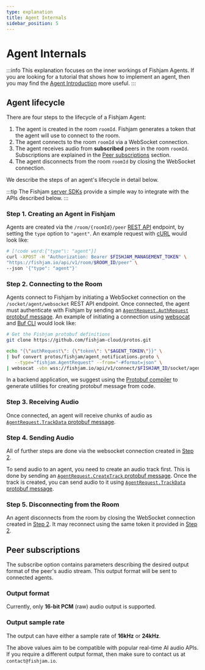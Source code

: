 ```yaml
---
type: explanation
title: Agent Internals
sidebar_position: 5
---
```



# Agent Internals

:::info
This explanation focuses on the inner workings of Fishjam Agents.
If you are looking for a tutorial that shows how to implement an agent, then you may find the [Agent Introduction](../tutorials/agents) more useful.
:::

<AgentDefinition />

## Agent lifecycle

There are four steps to the lifecycle of a Fishjam Agent:

1. The agent is created in the room `roomId`.
   Fishjam generates a token that the agent will use to connect to the room.
2. The agent connects to the room `roomId` via a WebSocket connection.
3. The agent receives audio from **subscribed** peers in the room `roomId`.
   Subscriptions are explained in the [Peer subscriptions](#peer-subscriptions) section.
4. The agent disconnects from the room `roomId` by closing the WebSocket connection.

We describe the steps of an agent's lifecycle in detail below.

:::tip
The Fishjam [server SDKs](../tutorials/agents#writing-an-agent) provide a simple way to integrate with the APIs described below.
:::

### Step 1. Creating an Agent in Fishjam

Agents are created via the `/room/{roomId}/peer` [REST API](../api/reference#rest-api) endpoint, by setting the `type` option to `"agent"`.
An example request with [cURL](https://curl.se/) would look like:

```bash
# [!code word:{"type"\: "agent"}]
curl -XPOST -H "Authorization: Bearer $FISHJAM_MANAGEMENT_TOKEN" \
"https://fishjam.io/api/v1/room/$ROOM_ID/peer" \
--json '{"type": "agent"}'
```

### Step 2. Connecting to the Room

Agents connect to Fishjam by initiating a WebSocket connection on the `/socket/agent/websocket` REST API endpoint.
Once connected, the agent must authenticate with Fishjam by sending an [`AgentRequest.AuthRequest` protobuf message](../api/reference#protobufs).
An example of initiating a connection using [websocat](https://github.com/vi/websocat) and [Buf CLI](https://buf.build/docs/cli/) would look like:

```bash
# Get the Fishjam protobuf definitions
git clone https://github.com/fishjam-cloud/protos.git

echo "{\"authRequest\": {\"token\": \"$AGENT_TOKEN\"}}" \
| buf convert protos/fishjam/agent_notifications.proto \
   --type="fishjam.AgentRequest" --from="-#format=json" \
| websocat -vbn wss://fishjam.io/api/v1/connect/$FISHJAM_ID/socket/agent/websocket
```

In a backend application, we suggest using the [Protobuf compiler](https://protobuf.dev/installation/) to generate utilities for creating protobuf message from code.

### Step 3. Receiving Audio

Once connected, an agent will receive chunks of audio as [`AgentRequest.TrackData` protobuf message](../api/reference#protobufs).

### Step 4. Sending Audio

All of further steps are done via the websocket connection created in [Step 2](#step-2-connecting-to-the-room).

To send audio to an agent, you need to create an audio track first.
This is done by sending an [`AgentRequest.CreateTrack` protobuf message](../api/reference#protobufs).
Once the track is created, you can send audio to it using [`AgentRequest.TrackData` protobuf message](../api/reference#protobufs).

### Step 5. Disconnecting from the Room

An agent disconnects from the room by closing the WebSocket connection created in [Step 2](#step-2-connecting-to-the-room).
It may reconnect using the same token it provided in [Step 2](#step-2-connecting-to-the-room).

## Peer subscriptions

<Subscriptions />

The subscribe option contains parameters describing the desired output format of the peer's audio stream.
This output format will be sent to connected agents.

### Output format

Currently, only **16-bit PCM** (raw) audio output is supported.

### Output sample rate

The output can have either a sample rate of **16kHz** or **24kHz**.

The above values aim to be compatible with popular real-time AI audio APIs.
If you require a different output format, then make sure to contact us at `contact@fishjam.io`.
